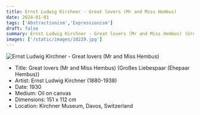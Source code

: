 ```yaml
---
title: Ernst Ludwig Kirchner - Great lovers (Mr and Miss Hembus)
date: 2024-01-01
tags: ['Abstractionism','Expressionism']
draft: false
summary: Ernst Ludwig Kirchner - Great lovers (Mr and Miss Hembus) (Großes Liebespaar (Ehepaar Hembus))
images: ['/static/images/10229.jpg']
---
```


![Ernst Ludwig Kirchner - Great lovers (Mr and Miss Hembus)](/static/images/10229.jpg)

* Title: Great lovers (Mr and Miss Hembus) (Großes Liebespaar (Ehepaar Hembus))
* Artist: Ernst Ludwig Kirchner (1880-1938)
* Date: 1930
* Medium: Oil on canvas
* Dimensions: 151 x 112 cm
* Location: Kirchner Museum, Davos, Switzerland


